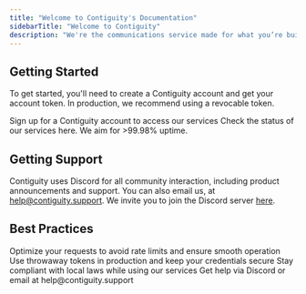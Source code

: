 ```yaml
---
title: "Welcome to Contiguity's Documentation"
sidebarTitle: "Welcome to Contiguity"
description: "We're the communications service made for what you’re building. Here, you'll find everything you need to integrate Contiguity into your app."
---
```


## Getting Started

To get started, you'll need to create a Contiguity account and get your account token. In production, we recommend using a revocable token. 

<CardGroup cols={2}>
  <Card
    title="Create an Account"
    icon="user-plus"
    href="https://contiguity.co/onboard/begin"
  >
    Sign up for a Contiguity account to access our services
  </Card>
  <Card
    title="Having Trouble?"
    icon="signal"
    href="https://status.contiguity.co"
  >
    Check the status of our services here. We aim for >99.98% uptime.
  </Card>
</CardGroup>

## Getting Support
Contiguity uses Discord for all community interaction, including product announcements and support. You can also email us, at help@contiguity.support. We invite you to join the Discord server [here](https://discord.gg/Z9K5XAsS7H).

## Best Practices

<CardGroup cols={2}>
  <Card
    title="API Usage"
    icon="gauge-high"
  >
    Optimize your requests to avoid rate limits and ensure smooth operation
  </Card>
  <Card
    title="Security"
    icon="lock"
  >
    Use throwaway tokens in production and keep your credentials secure
  </Card>
  <Card
    title="Compliance"
    icon="scale-balanced"
  >
    Stay compliant with local laws while using our services
  </Card>
  <Card
    title="Support"
    icon="headset"
    href="https://discord.gg/Z9K5XAsS7H"
  >
    Get help via Discord or email at help@contiguity.support
  </Card>
</CardGroup>


<Snippet />